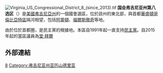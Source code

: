 {{noteTA
|G1=PP
|G2=USState
|T=zh-hans: 国会弗吉尼亚州第八选区;;zh-hk: 國會維珍尼亞州第 8 選區;zh-tw: 國會維吉尼亞州第八選區;
|dt=大陆：: 国会弗吉尼亚州第八选区；台灣；國會維珍尼亞州第八選區；香港：國會維珍尼亞州第 12 選區；
|1=zh-hans: 国会;zh-hk: 國會;zh-tw: 國會;
|2=zh-hans: 弗吉尼亚州第八;zh-hk: 維珍尼亞州第8 ;zh-tw: 維吉尼亞州第八;
|3=zh-hans: 选区;zh-hk: 選區;zh-tw: 選區;
|4=zh-hans: 八;zh-hk: 8;zh-tw: 八
}}
[[File:Virginia_US_Congressional_District_8_(since_2013).tif|thumb]]
'''国会弗吉尼亚州第八选区'''（{{lang-en|Virginia's Eighth congressional district}}）是[[美國|美國]][[弗吉尼亞州|弗吉尼亞州]]的一個國會選區，位於該州的東北部，與首都[[華盛頓哥倫比亞特區|華盛頓哥倫比亞特區]]隔河相望，包括[[阿靈頓|阿靈頓]]、[[福爾斯徹奇_(維吉尼亞州)|福爾斯徹奇]]等地。

由於位於首都圈，是民主黨的根據地。本區自1991年起一直支持[[民主黨_(美國)|民主黨]]。自2015年起的當區議員為[[堂·拜爾|堂·拜爾]]
==外部連結==
{{國會維珍尼亞州選區}}
[[Category:弗吉尼亞州國會選區|8]]
[[Category:弗吉尼亚州亚历山德里亚|Category:弗吉尼亚州亚历山德里亚]]
